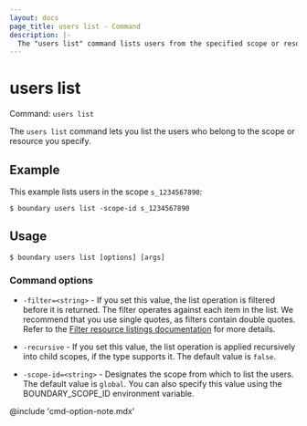 ```yaml
---
layout: docs
page_title: users list - Command
description: |-
  The "users list" command lists users from the specified scope or resource.
---
```


# users list

Command: `users list`

The `users list` command lets you list the users who belong to the scope or resource you specify.

## Example

This example lists users in the scope `s_1234567890`:

```shell-session
$ boundary users list -scope-id s_1234567890
```

## Usage

<CodeBlockConfig hideClipboard>

```shell-session
$ boundary users list [options] [args]
```

</CodeBlockConfig>

### Command options

- `-filter=<string>` - If you set this value, the list operation is filtered before it is returned.
The filter operates against each item in the list.
We recommend that you use single quotes, as filters contain double quotes.
Refer to the [Filter resource listings documentation](/boundary/docs/concepts/filtering/resource-listing) for more details.

- `-recursive` - If you set this value, the list operation is applied recursively into child scopes, if the type supports it.
The default value is `false`.

- `-scope-id=<string>` - Designates the scope from which to list the users.
The default value is `global`.
You can also specify this value using the BOUNDARY_SCOPE_ID environment variable.

@include 'cmd-option-note.mdx'